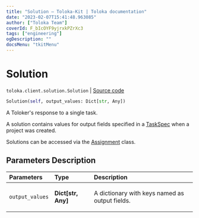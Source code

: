 ```yaml
---
title: "Solution — Toloka-Kit | Toloka documentation"
date: "2023-02-07T15:41:48.963085"
author: ["Toloka Team"]
coverId: F_bIcOYF9yjrxkPZrXc3
tags: ["engineering"]
ogDescription: ""
docsMenu: "tkitMenu"
---
```


# Solution
`toloka.client.solution.Solution` | [Source code](https://github.com/Toloka/toloka-kit/blob/v1.1.3/src/client/solution.py#L6)

```python
Solution(self, output_values: Dict[str, Any])
```

A Toloker's response to a single task.

A solution contains values for output fields specified in a [TaskSpec](/docs-new/toloka-kit/reference/toloka.client.project.task_spec.TaskSpec) when a project was created.

Solutions can be accessed via the [Assignment](/docs-new/toloka-kit/reference/toloka.client.assignment.Assignment) class.

## Parameters Description

| Parameters | Type | Description |
| :----------| :----| :-----------|
`output_values`|**Dict\[str, Any\]**|<p>A dictionary with keys named as output fields.</p>
